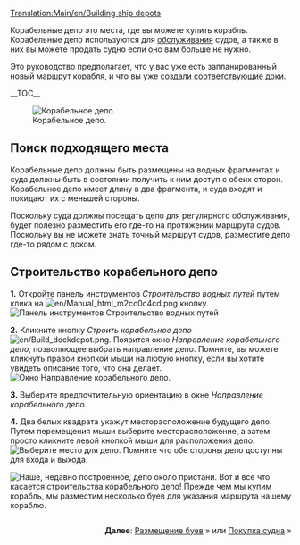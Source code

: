{{ru/Необходимо сделать|поправить ссылки после перевода соответствующих страниц}}
[[Translation:Main/en/Building ship depots]]{{ru/Учебник}}

Корабельные депо это места, где вы можете купить корабль.  Корабельные депо используются для [[Main/ru/Обслуживание|обслуживания]] судов, а также в них вы можете продать судно если оно вам больше не нужно.

Это руководство предполагает, что у вас уже есть запланированный новый маршрут корабля, и что вы уже [[Main/ru/Строительство пристаней|создали соответствующие доки]].

__TOC__

[[File:en/Shipdepot-construction-1.png|frame|left|Корабельное депо.]]
==Поиск подходящего места==
Корабельные депо должны быть размещены на водных фрагментах и суда должны быть в состоянии получить к ним доступ с обеих сторон. Корабельное депо имеет длину в два фрагмента, и суда входят и покидают их с меньшей стороны.

Поскольку суда должны посещать депо для регулярного обслуживания, будет полезно разместить его где-то на протяжении маршрута судов. Поскольку вы не можете знать точный маршрут судов, разместите депо где-то рядом с доком.

==Строительство корабельного депо==

'''1.''' Откройте панель инструментов ''Строительство водных путей'' путем клика на [[File:en/Manual html m2cc0c4cd.png]] кнопку.
[[File:en/Dock toolbar.png|frame|none|Панель инструментов Строительство водных путей]]

'''2.''' Кликните кнопку ''Строить корабельное депо'' [[File:en/Build dockdepot.png]]. Появится окно ''Направление корабельного депо'', позволяющее выбрать направление депо. Помните, вы можете кликнуть правой кнопкой мыши на любую кнопку, если вы хотите увидеть описание того, что она делает. 
[[File:en/Ship-depot-orientation.png|frame|none|Окно Направление корабельного депо.]]

'''3.''' Выберите предпочтительную ориентацию в окне ''Направление корабельного депо''.

'''4.''' Два белых квадрата укажут месторасположение будущего депо. Путем перемещения мыши выберите месторасположение, а затем просто кликните левой кнопкой мыши для расположения депо.
[[File:en/Shipdepot-construction-3.png|frame|none|Выберите место для депо. Помните что обе стороны депо доступны для входа и выхода.]]

[[File:en/Shipdepot-construction-4.png|frame|left|Наше, недавно построенное, депо около пристани.]]
Вот и все что касается строительства корабельного депо! Прежде чем мы купим корабль, мы разместим несколько буев для указания маршрута нашему кораблю.

<div style="clear:both;float:right">'''Далее''': [[Main/ru/Установка буёв|Размещение буев]] &raquo; или [[Main/ru/Покупка и продажа судов|Покупка судна]] &raquo;</div>
